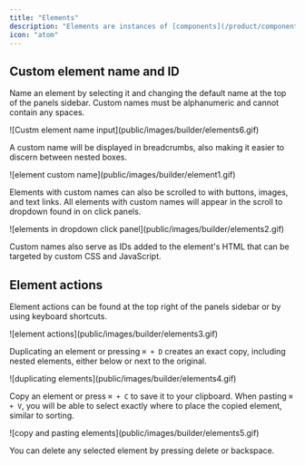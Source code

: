 ```yaml
---
title: "Elements"
description: "Elements are instances of [components](/product/components) you manage in the [canvas](/product/builder-basics). An Element can be as simple as a single button, or a complex section comprising of many panels, images, and text."
icon: "atom"
---
```


## Custom element name and ID

Name an element by selecting it and changing the default name at the top of the panels sidebar. Custom names must be alphanumeric and cannot contain any spaces.

<Frame>![Custm element name input](public/images/builder/elements6.gif)</Frame>

A custom name will be displayed in breadcrumbs, also making it easier to discern between nested boxes.

<Frame>![element custom name](public/images/builder/element1.gif)</Frame>

Elements with custom names can also be scrolled to with buttons, images, and text links. All elements with custom names will appear in the scroll to dropdown found in on click panels.

<Frame>
  ![elements in dropdown click panel](public/images/builder/elements2.gif)
</Frame>

Custom names also serve as IDs added to the element's HTML that can be targeted by custom CSS and JavaScript.

## Element actions

Element actions can be found at the top right of the panels sidebar or by using keyboard shortcuts.

<Frame>![element actions](public/images/builder/elements3.gif)</Frame>

Duplicating an element or pressing `⌘ + D` creates an exact copy, including nested elements, either below or next to the original.

<Frame>![duplicating elements](public/images/builder/elements4.gif)</Frame>

Copy an element or press `⌘ + C` to save it to your clipboard. When pasting `⌘ + V`, you will be able to select exactly where to place the copied element, similar to sorting.

<Frame>![copy and pasting elements](public/images/builder/elements5.gif)</Frame>

You can delete any selected element by pressing delete or backspace.
